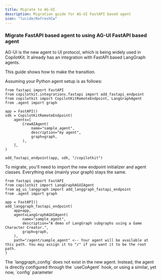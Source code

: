 ```yaml
---
title: Migrate to AG-UI
description: Migration guide for AG-UI FastAPI based agent
icon: "lucide/RefreshCw"
---
```


### Migrate FastAPI based agent to using AG-UI FastAPI based agent

AG-UI is the new agent to UI protocol, which is being widely used in CopilotKit.
It already has an integration with FastAPI based LangGraph agents.

This guide shows how to make the transition.

Assuming your Python agent setup is as follows:
```
from fastapi import FastAPI
from copilotkit.integrations.fastapi import add_fastapi_endpoint
from copilotkit import CopilotKitRemoteEndpoint, LangGraphAgent
from .agent import graph

app = FastAPI()
sdk = CopilotKitRemoteEndpoint(
    agents=[
        CrewAIAgent(
            name="sample_agent",
            description="my agent",
            graph=graph,
        ),
    ],
)

add_fastapi_endpoint(app, sdk, "/copilotkit")
```

To migrate, you'll need to import the new endpoint initializer and agent classes.
Everything else (mainly your graph) stays the same.

```
from fastapi import FastAPI
from copilotkit import LangGraphAGUIAgent
from ag_ui_langgraph import add_langgraph_fastapi_endpoint
from .agent import graph

app = FastAPI()
add_langgraph_fastapi_endpoint(
    app=app,
    agent=LangGraphAGUIAgent(
        name="sample_agent",
        description="A demo of LangGraph subgraphs using a Game Character Creator.",
        graph=graph,
    ),
    path="/agent/sample_agent" <-- Your agent will be available at this path. You may assign it to "/" if you want it to be the root path.
)
```

<Accordions>
    <Accordion title="What about the LangGraph config parameter which was used to configure the agent?">
        The `langgraph_config` does not exist in the new agent.
        Instead, the agent is directly configured through the `useCoAgent` hook, or using a similar, yet now, `config` parameter
    </Accordion>
</Accordions>

